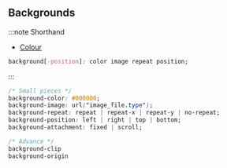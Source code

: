 ## Backgrounds

:::note Shorthand

- [Colour](#colours)

```css
background[-position]: color image repeat position;
```

:::

```css
/* Small pieces */
background-color: #000000;
background-image: url("image_file.type");
background-repeat: repeat | repeat-x | repeat-y | no-repeat;
background-position: left | right | top | bottom;
background-attachment: fixed | scroll;

/* Advance */
background-clip
background-origin
```
